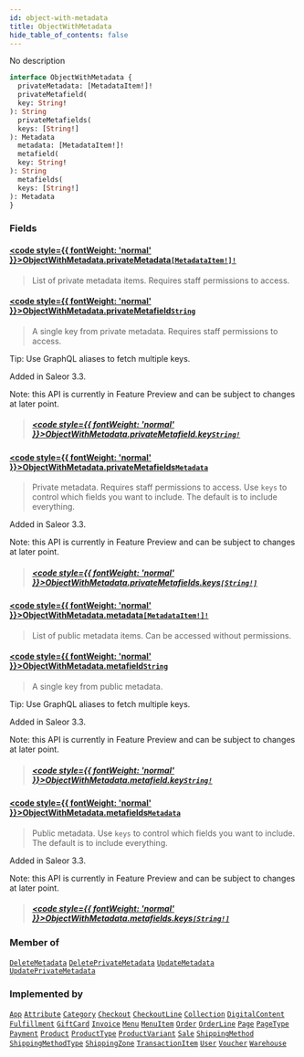 ```yaml
---
id: object-with-metadata
title: ObjectWithMetadata
hide_table_of_contents: false
---
```








No description

```graphql
interface ObjectWithMetadata {
  privateMetadata: [MetadataItem!]!
  privateMetafield(
  key: String!
): String
  privateMetafields(
  keys: [String!]
): Metadata
  metadata: [MetadataItem!]!
  metafield(
  key: String!
): String
  metafields(
  keys: [String!]
): Metadata
}
```


### Fields

#### [<code style={{ fontWeight: 'normal' }}>ObjectWithMetadata.<b>privateMetadata</b></code>](#)<Bullet />[`[MetadataItem!]!`](../../../developer/api-reference/objects/metadata-item) <Badge class="secondary" text="non-null"/> <Badge class="secondary" text="object"/>
> List of private metadata items. Requires staff permissions to access.
> 

#### [<code style={{ fontWeight: 'normal' }}>ObjectWithMetadata.<b>privateMetafield</b></code>](#)<Bullet />[`String`](../../../developer/api-reference/scalars/string) <Badge class="secondary" text="scalar"/>
> A single key from private metadata. Requires staff permissions to access.

Tip: Use GraphQL aliases to fetch multiple keys.

Added in Saleor 3.3.

Note: this API is currently in Feature Preview and can be subject to changes at later point.
> ##### [<code style={{ fontWeight: 'normal' }}>ObjectWithMetadata.privateMetafield.<b>key</b></code>](#)<Bullet />[`String!`](../../../developer/api-reference/scalars/string) <Badge class="secondary" text="non-null"/> <Badge class="secondary" text="scalar"/>
> 
> 

#### [<code style={{ fontWeight: 'normal' }}>ObjectWithMetadata.<b>privateMetafields</b></code>](#)<Bullet />[`Metadata`](../../../developer/api-reference/scalars/metadata) <Badge class="secondary" text="scalar"/>
> Private metadata. Requires staff permissions to access. Use `keys` to control which fields you want to include. The default is to include everything.

Added in Saleor 3.3.

Note: this API is currently in Feature Preview and can be subject to changes at later point.
> ##### [<code style={{ fontWeight: 'normal' }}>ObjectWithMetadata.privateMetafields.<b>keys</b></code>](#)<Bullet />[`[String!]`](../../../developer/api-reference/scalars/string) <Badge class="secondary" text="list"/> <Badge class="secondary" text="scalar"/>
> 
> 

#### [<code style={{ fontWeight: 'normal' }}>ObjectWithMetadata.<b>metadata</b></code>](#)<Bullet />[`[MetadataItem!]!`](../../../developer/api-reference/objects/metadata-item) <Badge class="secondary" text="non-null"/> <Badge class="secondary" text="object"/>
> List of public metadata items. Can be accessed without permissions.
> 

#### [<code style={{ fontWeight: 'normal' }}>ObjectWithMetadata.<b>metafield</b></code>](#)<Bullet />[`String`](../../../developer/api-reference/scalars/string) <Badge class="secondary" text="scalar"/>
> A single key from public metadata.

Tip: Use GraphQL aliases to fetch multiple keys.

Added in Saleor 3.3.

Note: this API is currently in Feature Preview and can be subject to changes at later point.
> ##### [<code style={{ fontWeight: 'normal' }}>ObjectWithMetadata.metafield.<b>key</b></code>](#)<Bullet />[`String!`](../../../developer/api-reference/scalars/string) <Badge class="secondary" text="non-null"/> <Badge class="secondary" text="scalar"/>
> 
> 

#### [<code style={{ fontWeight: 'normal' }}>ObjectWithMetadata.<b>metafields</b></code>](#)<Bullet />[`Metadata`](../../../developer/api-reference/scalars/metadata) <Badge class="secondary" text="scalar"/>
> Public metadata. Use `keys` to control which fields you want to include. The default is to include everything.

Added in Saleor 3.3.

Note: this API is currently in Feature Preview and can be subject to changes at later point.
> ##### [<code style={{ fontWeight: 'normal' }}>ObjectWithMetadata.metafields.<b>keys</b></code>](#)<Bullet />[`[String!]`](../../../developer/api-reference/scalars/string) <Badge class="secondary" text="list"/> <Badge class="secondary" text="scalar"/>
> 
> 



### Member of

[`DeleteMetadata`](../../../developer/api-reference/objects/delete-metadata)  <Badge class="secondary" text="object"/><Bullet />[`DeletePrivateMetadata`](../../../developer/api-reference/objects/delete-private-metadata)  <Badge class="secondary" text="object"/><Bullet />[`UpdateMetadata`](../../../developer/api-reference/objects/update-metadata)  <Badge class="secondary" text="object"/><Bullet />[`UpdatePrivateMetadata`](../../../developer/api-reference/objects/update-private-metadata)  <Badge class="secondary" text="object"/>

### Implemented by

[`App`](../../../developer/api-reference/objects/app)  <Badge class="secondary" text="object"/><Bullet />[`Attribute`](../../../developer/api-reference/objects/attribute)  <Badge class="secondary" text="object"/><Bullet />[`Category`](../../../developer/api-reference/objects/category)  <Badge class="secondary" text="object"/><Bullet />[`Checkout`](../../../developer/api-reference/objects/checkout)  <Badge class="secondary" text="object"/><Bullet />[`CheckoutLine`](../../../developer/api-reference/objects/checkout-line)  <Badge class="secondary" text="object"/><Bullet />[`Collection`](../../../developer/api-reference/objects/collection)  <Badge class="secondary" text="object"/><Bullet />[`DigitalContent`](../../../developer/api-reference/objects/digital-content)  <Badge class="secondary" text="object"/><Bullet />[`Fulfillment`](../../../developer/api-reference/objects/fulfillment)  <Badge class="secondary" text="object"/><Bullet />[`GiftCard`](../../../developer/api-reference/objects/gift-card)  <Badge class="secondary" text="object"/><Bullet />[`Invoice`](../../../developer/api-reference/objects/invoice)  <Badge class="secondary" text="object"/><Bullet />[`Menu`](../../../developer/api-reference/objects/menu)  <Badge class="secondary" text="object"/><Bullet />[`MenuItem`](../../../developer/api-reference/objects/menu-item)  <Badge class="secondary" text="object"/><Bullet />[`Order`](../../../developer/api-reference/objects/order)  <Badge class="secondary" text="object"/><Bullet />[`OrderLine`](../../../developer/api-reference/objects/order-line)  <Badge class="secondary" text="object"/><Bullet />[`Page`](../../../developer/api-reference/objects/page)  <Badge class="secondary" text="object"/><Bullet />[`PageType`](../../../developer/api-reference/objects/page-type)  <Badge class="secondary" text="object"/><Bullet />[`Payment`](../../../developer/api-reference/objects/payment)  <Badge class="secondary" text="object"/><Bullet />[`Product`](../../../developer/api-reference/objects/product)  <Badge class="secondary" text="object"/><Bullet />[`ProductType`](../../../developer/api-reference/objects/product-type)  <Badge class="secondary" text="object"/><Bullet />[`ProductVariant`](../../../developer/api-reference/objects/product-variant)  <Badge class="secondary" text="object"/><Bullet />[`Sale`](../../../developer/api-reference/objects/sale)  <Badge class="secondary" text="object"/><Bullet />[`ShippingMethod`](../../../developer/api-reference/objects/shipping-method)  <Badge class="secondary" text="object"/><Bullet />[`ShippingMethodType`](../../../developer/api-reference/objects/shipping-method-type)  <Badge class="secondary" text="object"/><Bullet />[`ShippingZone`](../../../developer/api-reference/objects/shipping-zone)  <Badge class="secondary" text="object"/><Bullet />[`TransactionItem`](../../../developer/api-reference/objects/transaction-item)  <Badge class="secondary" text="object"/><Bullet />[`User`](../../../developer/api-reference/objects/user)  <Badge class="secondary" text="object"/><Bullet />[`Voucher`](../../../developer/api-reference/objects/voucher)  <Badge class="secondary" text="object"/><Bullet />[`Warehouse`](../../../developer/api-reference/objects/warehouse)  <Badge class="secondary" text="object"/>




